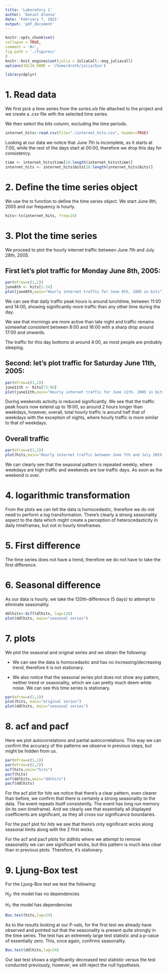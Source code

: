 ```yaml
---
title: 'Laboratory 1'
author: 'Daniel Alonso'
date: 'February 7, 2021'
output: 'pdf_document'
---
```


```r
knitr::opts_chunk$set(
collapse = TRUE,
comment = '#>',
fig.path = './figures/'
)
knitr::knit_engines$set(julia = JuliaCall::eng_juliacall)
options(JULIA_HOME = '/home/dreth/julia/bin')
```

```r
library(dplyr)
```

# 1. Read data 

We first pick a time series from the *series.xls* file attached to the project and we create a *.csv* file with the selected time series.

We then select the *bits* column, excluding the time periods.

```r
internet_hits<-read.csv(file="./internet_hits.csv", header=TRUE)
```

Looking at our data we notice that June 7th is incomplete, as it starts at 7:00, while the rest of the days start at 00:00, therefore we drop this day for consistency.

```r
time <- internet_hits$time[18:length(internet_hits$time)]
internet_hits <- internet_hits$bits[18:length(internet_hits$bits)]
```

# 2. Define the time series object

We use the *ts* function to define the time series object. We start June 8th, 2005 and our frequency is hourly.

```r
hits<-ts(internet_hits, freq=24)
```

\newpage

# 3. Plot the time series

We proceed to plot the hourly internet traffic between June 7th and July 28th, 2005.

## First let's plot traffic for Monday June 8th, 2005:

```r
par(mfrow=c(1,1))
june8th <- hits[1:24]
plot(june8th,main="Hourly internet traffic for June 8th, 2005 in bits")
```

We can see that daily traffic peak hours is around lunchtime, between 11:00 and 14:00, showing significantly more traffic than any other time during the day.

We see that mornings are more active than late night and traffic remains somewhat consistent between 8:00 and 16:00 with a sharp drop around 17:00 and onwards.

The traffic for this day bottoms at around 4:00, as most people are probably sleeping.

\newpage

## Second: let's plot traffic for Saturday June 11th, 2005:

```r
par(mfrow=c(1,1))
june11th <- hits[73:96]
plot(june11th,main="Hourly internet traffic for June 11th, 2005 in bits")
```

During weekends activity is reduced significantly. We see that the traffic peak hours now extend up to 19:00, so around 2 hours longer than weekdays, however, overall, total hourly traffic is around half that of weekdays with the exception of nights, where hourly traffic is more similar to that of weekdays.

\newpage

## Overall traffic

```r
par(mfrow=c(1,1))
plot(hits,main="Hourly internet traffic between June 7th and July 28th, 2005 in bits")
```

We can clearly see that the seasonal pattern is repeated weekly, where weekdays are high traffic and weekends are low traffic days. As soon as the weekend is over.

\newpage

# 4. logarithmic transformation

From the plots we can tell the data is homocedastic, therefore we do not need to perform a log transformation. There's clearly a strong seasonality aspect to the data which might create a perception of heterocedasticity in daily timeframes, but not in hourly timeframes.

# 5. First difference

The time series does not have a trend, therefore we do not have to take the first difference.

# 6. Seasonal difference

As our data is hourly, we take the 120th-difference (5 days) to attempt to eliminate seasonality.

```r
ddlhits<-diff(dlhits, lag=120)
plot(ddlhits, main="seasonal series")
```

\newpage

# 7. plots

We plot the seasonal and original series and we obtain the following:

- We can see the data is homocedastic and has no increasing/decreasing trend, therefore it is not stationary.

- We also notice that the seasonal series plot does not show any pattern, neither trend or seasonality, which we can pretty much deem white noise. We can see this time series is stationary.

```r
par(mfrow=c(2,1))
plot(hits, main="original series")
plot(ddlhits, main="seasonal series")
```

\newpage

# 8. acf and pacf

Here we plot autocorrelations and partial autocorrelations. This way we can confirm the accuracy of the patterns we observe in previous steps, but might be hidden from us.

```r
par(mfrow=c(1,1))
par(mfrow=c(2,2))
acf(hits,main="hits")
pacf(hits)
acf(ddlhits,main="ddlhits")
pacf(ddlhits)
```

For the acf plot for *hits* we notice that there's a clear pattern, even clearer than before, we confirm that there is certainly a strong seasonality to the data. The event repeats itself consistently. The event has long run memory (in its own timeframe). And we clearly see that essentially all displayed coefficients are significant, as they all cross our significance boundaries.

For the pacf plot for *hits* we see that there's only significant wicks along seasonal limits along with the 2 first wicks. 

For the acf and pacf plots for *ddlhits* where we attempt to remove seasonality we can see significant wicks, but this pattern is much less clear than in previous plots. Therefore, it's stationary.

# 9. Ljung-Box test

For the Ljung-Box test we test the following:

$H_0$: the model has no dependencies

$H_1$: the model has dependencies

```r
Box.test(hits,lag=24)
```

As to the results looking at our P-vals, for the first test we already have observed and pointed out that the seasonality is present quite strongly in the time series. The test has an extremely large test statistic and a p-value of essentially zero. This, once again, confirms seasonality.

```r
Box.test(ddlhits,lag=24)
```

Our last test shows a significantly decreased test statistic versus the test conducted previously, however, we still reject the null hypothesis.